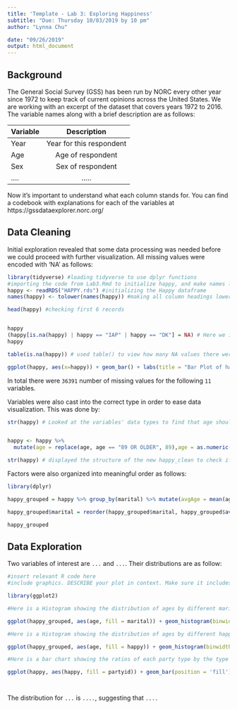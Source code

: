 ```yaml
---
title: 'Template - Lab 3: Exploring Happiness'
subtitle: "Due: Thursday 10/03/2019 by 10 pm"
author: "Lynna Chu"

date: "09/26/2019"
output: html_document
---
```



## Background

The General Social Survey (GSS) has been run by NORC every other year since 1972 to keep track of current opinions across the United States. We are working with an excerpt of the dataset that covers years 1972 to 2016. The variable names along with a brief description are as follows: 

| Variable      | Description   |    
| ------------- |:-------------:| 
| Year          | Year for this respondent | 
| Age           | Age of respondent | 
| Sex           | Sex of respondent     | 
|....           | .....      | 

Now it's important to understand what each column stands for. You can find a codebook with explanations for each of the variables at https://gssdataexplorer.norc.org/

## Data Cleaning 

Initial exploration revealed that some data processing was needed before we could proceed with further visualization. All missing values were encoded with 'NA' as follows:
```r
library(tidyverse) #loading tidyverse to use dplyr functions
#importing the code from Lab3.Rmd to initialize happy, and make names lowercase
happy <- readRDS("HAPPY.rds") #initializing the Happy dataframe
names(happy) <- tolower(names(happy)) #making all column headings lowercase for ease of usability 

head(happy) #checking first 6 records


happy
(happy[is.na(happy) | happy == "IAP" | happy == "DK"] = NA) # Here we identified the na values and the values "IAP" and "DK" and inserted "NA"
happy

table(is.na(happy)) # used table() to view how many NA values there were in the Dataset, we saw there to be 36,391 instances of NA across ALL COLUMNS.

ggplot(happy, aes(x=happy)) + geom_bar() + labs(title = "Bar Plot of happiness Index Distribution", x = "Happiness Type", y = "Frequency") #this barchart shows the distribution of the happiness index, as well as NA values in the happy column.

```

In total there were `36391 ` number of missing values for the following `11` variables. 

Variables were also cast into the correct type in order to ease data visualization. This was done by:
```r
str(happy) # Looked at the variables' data types to find that age should be converted to Integer


happy <- happy %>% 
  mutate(age = replace(age, age == "89 OR OLDER", 89),age = as.numeric(age)) #used dplyr in order to mutate our happy dataframe, whilst using replace inside of the mutate argument in order to fulfill requirements, then used the final argument to change age's variable class from character to numeric. 

str(happy) # displayed the structure of the new happy_clean to check if the variable age was successfully mutated
```

Factors were also organized into meaningful order as follows: 
```r

library(dplyr)

happy_grouped = happy %>% group_by(marital) %>% mutate(avgAge = mean(age, na.rm= TRUE)) # Grouped the marital status in the dataset happy by the average age 

happy_grouped$marital = reorder(happy_grouped$marital, happy_grouped$avgAge) # Based on the the code we pulled from eda; the order in which the dataframe is presented is originally grouped by marital status as well as average age, this is why we see people, for example, with the marital status of never married having a lower average as then say, someone who has been widowed will have a typically higher average age. 

happy_grouped

```


## Data Exploration 

Two variables of interest are `...` and `...`. Their distributions are as follow: 
```r
#insert relevant R code here
#include graphics. DESCRIBE your plot in context. Make sure it includes axis labels and appropriate title. 

library(ggplot2)

#Here is a Histogram showing the distribution of ages by different marital statuses.

ggplot(happy_grouped, aes(age, fill = marital)) + geom_histogram(binwidth = 1) + labs(title = "Distribution of Ages by Marital Status", x = "Age (years)", y = "Frequency")

#Here is a Histogram showing the distribution of ages by different happiness types.

ggplot(happy_grouped, aes(age, fill = happy)) + geom_histogram(binwidth = 1) + labs(title = "Distribution of Age by Happiness Type", x = "Age (year)", y = "Frequency")

#Here is a bar chart showing the ratios of each party type by the type of happiness.

ggplot(happy, aes(happy, fill = partyid)) + geom_bar(position = 'fill') + labs(title = "Ratio of Party Affiliation by Happiness Index", x = "Happiness", y = "Percentage (out of 100)")




```

The distribution for `...` is `....`, suggesting that `....` 




